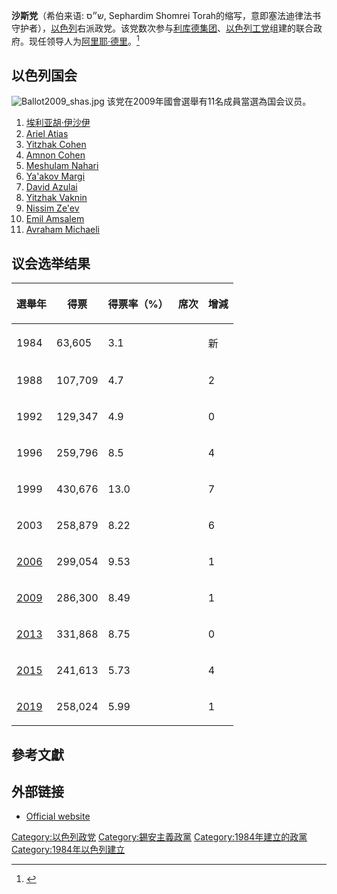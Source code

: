 {{Infobox political party
|country = 以色列
|name = 沙斯党
|native_name = ש״ס
|colorcode = {{Party meta/color/沙斯黨}}
|leader = [[阿里耶·德里|阿里耶·德里]]
|foundation = {{start date|1984}}
|seats1_title = [[以色列國會|以色列國會]]
|seats1 = {{Infobox political party/seats|9|120|hex={{Party meta/color/沙斯黨}}}}
|ideology =社會:[[右派|右翼]]
經濟:[[左派|左翼]]
|headquarters = [[耶路撒冷|耶路撒冷]]
|international = [[世界犹太复国主义组织|世界犹太复国主义组织]]
|european =
|colours =
|symbol = <!-- 檔案不存在 שס -->
|website = [http://www.shasnet.org.il www.shasnet.org.il]
}}
'''沙斯党'''（希伯来语: ש״ס, Sephardim Shomrei Torah的缩写，意即塞法迪律法书守护者），[[以色列|以色列]]右派政党。该党数次参与[[利库德集团|利库德集团]]、[[以色列工党|以色列工党]]组建的联合政府。现任领导人为[[阿里耶·德里|阿里耶·德里]]。<ref>{{Cite news |url=http://www.xinhuanet.com/world/2018-11/16/c_1123724868.htm |title=以色列多名部长敦促总理提前举行选举 |date=2018-11-16 |publisher=新華網 |accessdate=2018-12-25 |archive-date=2018-12-25 |archive-url=https://web.archive.org/web/20181225080850/http://www.xinhuanet.com/world/2018-11/16/c_1123724868.htm |dead-url=no }}</ref>

== 以色列国会 ==
[[File:Ballot2009_shas.jpg|thumb]]
该党在2009年國會選舉有11名成員當選為国会议员。
#[[埃利亚胡·伊沙伊|埃利亚胡·伊沙伊]]
#[[Ariel_Atias|Ariel Atias]]
#[[Yitzhak_Cohen|Yitzhak Cohen]]
#[[Amnon_Cohen|Amnon Cohen]]
#[[Meshulam_Nahari|Meshulam Nahari]]
#[[Ya'akov_Margi|Ya'akov Margi]]
#[[David_Azulai|David Azulai]]
#[[Yitzhak_Vaknin|Yitzhak Vaknin]]
#[[Nissim_Ze'ev|Nissim Ze'ev]]
#[[Emil_Amsalem|Emil Amsalem]]
#[[Avraham_Michaeli|Avraham Michaeli]]

==议会选举结果==
{| class=wikitable style=text-align:center
! 選舉年
! 得票
! 得票率（%）
! 席次
! 增減
|-
|1984
|63,605
|3.1
|{{Composition bar|4|120|hex={{Party meta/color/沙斯黨}}}}
|新 
|-
|1988
|107,709
|4.7
|{{Composition bar|6|120|hex={{Party meta/color/沙斯黨}}}}
|{{increase}} 2
|-
|1992
|129,347
|4.9
|{{Composition bar|6|120|hex={{Party meta/color/沙斯黨}}}}
|{{steady}} 0
|-
|1996
|259,796
|8.5
|{{Composition bar|10|120|hex={{Party meta/color/沙斯黨}}}}
|{{increase}} 4
|-
|1999
|430,676 
|13.0 	
|{{Composition bar|17|120|hex={{Party meta/color/沙斯黨}}}}
|{{increase}} 7
|-
|2003
|258,879
|8.22
|{{Composition bar|11|120|hex={{Party meta/color/沙斯黨}}}}
|{{decrease}} 6
|-
|[[2006年以色列議會選舉|2006]]
|299,054
|9.53
|{{Composition bar|12|120|hex={{Party meta/color/沙斯黨}}}}
|{{increase}} 1
|-
|[[2009年以色列议会选举|2009]]
|286,300 	
|8.49
|{{Composition bar|11|120|hex={{Party meta/color/沙斯黨}}}}
|{{decrease}} 1
|-
|[[2013年以色列议会选举|2013]]
|331,868
|8.75
|{{Composition bar|11|120|hex={{Party meta/color/沙斯黨}}}}
|{{steady}} 0
|-
|[[2015年以色列議會選舉|2015]]
|241,613
|5.73
| {{Composition bar|7|120|hex={{Party meta/color/沙斯黨}}}}
|{{decrease}} 4
|-
|[[2019年以色列議會選舉|2019]]
|258,024
|5.99
| {{Composition bar|8|120|hex={{Party meta/color/沙斯黨}}}}
|{{increase}} 1
|}

==參考文獻==
{{Reflist}}

==外部链接==
*[http://www.shasnet.org.il Official website] {{Wayback|url=http://www.shasnet.org.il/ |date=20200806143648 }} {{he icon}}

{{以色列政黨}}

{{Authority control}}
[[Category:以色列政党|Category:以色列政党]]
[[Category:錫安主義政黨|Category:錫安主義政黨]]
[[Category:1984年建立的政黨|Category:1984年建立的政黨]]
[[Category:1984年以色列建立|Category:1984年以色列建立]]